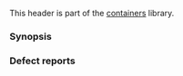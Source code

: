 {{cpp/header/title|map}}
{{cpp/header/navbar}}
This header is part of the [[cpp/container|containers]] library.
{{dsc begin}}
{{dsc h1|Includes}}
{{dsc inc | cpp/header/dsc compare}}
{{dsc inc | cpp/header/dsc initializer_list}}
{{dsc h1|Classes}}
{{dsc inc | cpp/container/dsc map}}
{{dsc inc | cpp/container/dsc multimap}}
{{dsc h1|Functions}}
{{dsc inc | cpp/container/dsc operator_cmp | map}}
{{dsc inc | cpp/container/dsc swap2 | map}}
{{dsc inc | cpp/container/dsc erase_if | map}}
{{dsc inc | cpp/container/dsc operator_cmp | multimap}}
{{dsc inc | cpp/container/dsc swap2 | multimap}}
{{dsc inc | cpp/container/dsc erase_if | multimap}}
{{dsc h2|Range access}}
{{dsc inc | cpp/iterator/dsc begin}}
{{dsc inc | cpp/iterator/dsc end}}
{{dsc inc | cpp/iterator/dsc rbegin}}
{{dsc inc | cpp/iterator/dsc rend}}
{{dsc inc | cpp/iterator/dsc size}}
{{dsc inc | cpp/iterator/dsc empty}}
{{dsc inc | cpp/iterator/dsc data}}
{{dsc end}}

===Synopsis===
{{cpp/synopsis/map}}

===Defect reports===
{{dr list begin}}
{{dr list item|wg=lwg|dr=133|std=C++98|before={{l2tt|cpp/container/map/get_allocator}} was missing in the synopsis|after=added}}
{{dr list end}}

{{langlinks|de|es|ja|ru|zh}}
